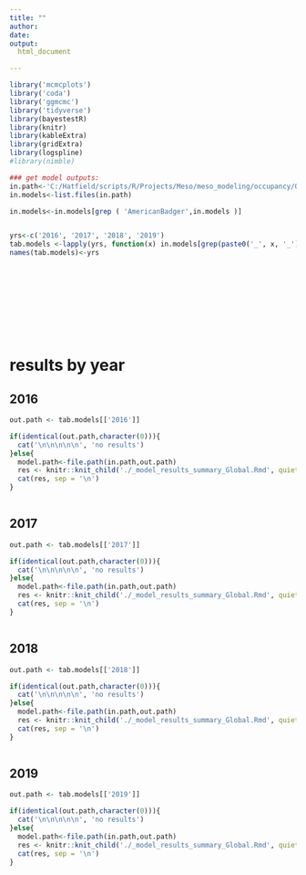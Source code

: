 ```yaml
---
title: ""
author:
date: 
output: 
  html_document

---
```


```r

library('mcmcplots')
library('coda')
library('ggmcmc')
library('tidyverse')
library(bayestestR)
library(knitr)
library(kableExtra)
library(gridExtra)
library(logspline)
#library(nimble)

### get model outputs:
in.path<-'C:/Hatfield/scripts/R/Projects/Meso/meso_modeling/occupancy/OccEstimatesbyYear/data/out/occ_output/fm_models_out/GlobalModels'
in.models<-list.files(in.path)

in.models<-in.models[grep ( 'AmericanBadger',in.models )]


yrs<-c('2016', '2017', '2018', '2019')
tab.models <-lapply(yrs, function(x) in.models[grep(paste0('_', x, '_'),in.models)])
names(tab.models)<-yrs


```
<br><br><br><br><br><br><br>

# results by year {.tabset}

## 2016

```r

out.path <- tab.models[['2016']]

if(identical(out.path,character(0))){
  cat('\n\n\n\n\n', 'no results')
}else{
  model.path<-file.path(in.path,out.path)
  res <- knitr::knit_child('./_model_results_summary_Global.Rmd', quiet = TRUE)
  cat(res, sep = '\n') 
}



```

## 2017

```r

out.path <- tab.models[['2017']]

if(identical(out.path,character(0))){
  cat('\n\n\n\n\n', 'no results')
}else{
  model.path<-file.path(in.path,out.path)
  res <- knitr::knit_child('./_model_results_summary_Global.Rmd', quiet = TRUE)
  cat(res, sep = '\n') 
}



```

## 2018

```r

out.path <- tab.models[['2018']]

if(identical(out.path,character(0))){
  cat('\n\n\n\n\n', 'no results')
}else{
  model.path<-file.path(in.path,out.path)
  res <- knitr::knit_child('./_model_results_summary_Global.Rmd', quiet = TRUE)
  cat(res, sep = '\n') 
}



```

## 2019

```r

out.path <- tab.models[['2019']]

if(identical(out.path,character(0))){
  cat('\n\n\n\n\n', 'no results')
}else{
  model.path<-file.path(in.path,out.path)
  res <- knitr::knit_child('./_model_results_summary_Global.Rmd', quiet = TRUE)
  cat(res, sep = '\n') 
}



```

#


